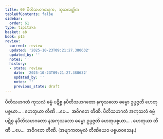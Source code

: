 ```yaml
---
title: 60 ပီတိသဟဂတဒုက, ကုသလတ္တိက
tableOfContents: false
sidebar:
  order: 61
type: tipitaka
basket: ab
book: p15
review:
  current: review
  updated: '2025-10-23T09:21:27.380632'
  updated_by: ''
  notes: ''
  history:
  - state: review
    date: '2025-10-23T09:21:27.380632'
    updated_by: ''
    notes: ''
    previous_state: draft
---
```



<ReviewStatus review={frontmatter.review} showDetails={true} />

<HypothesisAnnotation frontmatter={frontmatter} />

<DynamicBreadcrumb />

<Division number="69" book="p15" e="ch" v="40" p="234">

<Paragraph number="191" book="p15">
ပီတိသဟဂတံ ကုသလံ ဓမ္မံ ပဋိစ္စ နပီတိသဟဂတော နကုသလော ဓမ္မော ဥပ္ပဇ္ဇတိ ဟေတုပစ္စယာ… . ဟေတုယာ တီဏိ …ပေ…  အဝိဂတေ တီဏိ.
</Paragraph>

<Paragraph number="192" book="p15">
ပီတိသဟဂတံ အကုသလံ ဓမ္မံ ပဋိစ္စ နပီတိသဟဂတော နအကုသလော ဓမ္မော ဥပ္ပဇ္ဇတိ ဟေတုပစ္စယာ… . ဟေတုယာ တီဏိ …ပေ…  အဝိဂတေ တီဏိ. (အဗျာကတမူလံ တီဏိယေဝ ပစ္စယဝသေန.)
</Paragraph>
</Division>